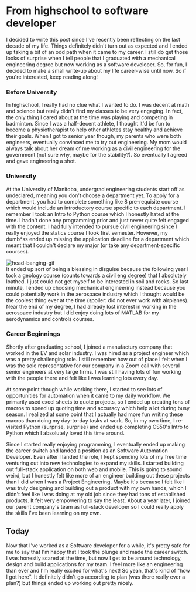 
<div className="mx-12 xl:mx-24 my-8">

# From highschool to software developer

I decided to write this post since I've recently been reflecting on the last decade of my life. Things definitely didn't turn out as expected and I ended up taking a bit of an odd path when it came to my career. I still do get those looks of surprise when I tell people that I graduated with a mechanical engineering degree but now working as a software developer. So, for fun, I decided to make a small write-up about my life career-wise until now. So if you're interested, keep reading along!

### Before University

In highschool, I really had no clue what I wanted to do. I was decent at math and science but really didn't find my classes to be very engaging. In fact, the only thing I cared about at the time was playing and competing in badminton. Since I was a half-decent athlete, I thought it'd be fun to become a physiotherapist to help other athletes stay healthy and achieve their goals.
When I got to senior year though, my parents who were both engineers, eventually
convinced me to try out engineering. My mom would always talk about her dream of
me working as a civil engineering for the government (not sure why, maybe for
the stability?). So eventually I agreed and gave engineering a shot.

### University

At the University of Manitoba, undergrad engineering students start off as undeclared, meaning you don't choose a department yet. To apply for a department, you had to complete something like 8 pre-requisite course which would include an introductory course specific to each department. I remember I took an Intro to Python course which I honestly hated at the time. I hadn't done any programming prior and just never quite felt engaged with the content. I had fully intended to pursue civil engineering since I really enjoyed the statics course I took first semester. However, my dumb\*ss ended up missing the application deadline for a department which meant that I couldn't declare my major (or take any department-specific courses).

<div className="flex justify-center my-8">
  <Image
    src="/head-banging.gif"
    alt="head-banging-gif"
    width={400}
    height={300}
  />
</div>
It ended up sort of being a blessing in disguise because the following year I
took a geology course (counts towards a civil eng degree) that I absolutely
loathed. I just could not get myself to be interested in soil and rocks. So last
minute, I ended up choosing mechanical engineering instead because you could
potentially work in the aerospace industry which I thought would be the coolest
thing ever at the time (spoiler: did not ever work with airplanes). Near the end
of my degree, I had already lost interest in working in the aerospace industry
but I did enjoy doing lots of MATLAB for my aerodynamics and controls courses.

### Career Beginnings

Shortly after graduating school, I joined a manufactury company that worked in the EV and solar industry. I was hired as a project engineer which was a pretty challenging role. I still remember how out of place I felt when I was the sole representative for our company in a Zoom call with several senior engineers at very large firms. I was still having lots of fun working with the people there and felt like I was learning lots every day.

<div className="my-2"></div>

At some point though while working there, I started to see lots of opportunities for automation when it came to my daily workflow. We primarily used excel sheets to quote projects, so I ended up creating tons of macros to speed up quoting time and accuracy which help a lot during busy season. I realized at some point that I actually had more fun writing these macros than doing my day-to-day tasks at work. So, in my own time, I re-visited Python (surprise, surprise) and ended up completing CS50's Intro to Python which I absolutely loved this time around.

<div className="my-2"></div>

Since I started really enjoying programming, I eventually ended up making the career switch and landed a position as an Software Automation Developer. Even after I landed the role, I kept spending lots of my free time venturing out into new technologies to expand my skills. I started building out full-stack application on both web and mobile. This is going to sound weird, but I honestly felt like more of an engineer building out these projects than I did when I was a Project Engineering. Maybe it's because I felt like I was truly designing and building out a product with my own hands, which I didn't feel like I was doing at my old job since they had tons of established products. It felt very empowering to say the least. About a year later, I joined our parent company's team as full-stack developer so I could really apply the skills I've been learning on my own.

## Today

Now that I've worked as a Software developer for a while, it's pretty safe for me to say that I'm happy that I took the plunge and made the career switch. I was honestly scared at the time, but now I get to be around technology, design and build applications for my team. I feel more like an engineering than ever and I'm really excited for what's next! So yeah, that's kind of "how I got here". It definitely didn't go according to plan (was there really ever a plan?) but things ended up working out pretty nicely.

###

</div>
